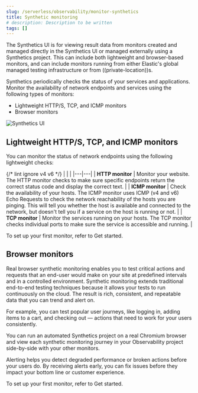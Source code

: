 ```yaml
---
slug: /serverless/observability/monitor-synthetics
title: Synthetic monitoring
# description: Description to be written
tags: []
---
```


<p><DocBadge template="technical preview" /></p>

<DocCallOut title="Note">

The Synthetics UI is for viewing result data from monitors created and managed
directly in the <DocLink slug="/serverless/observability/synthetics-get-started-ui">Synthetics UI</DocLink> or managed externally
using a <DocLink slug="/serverless/observability/synthetics-get-started-project">Synthetics project</DocLink>.
This can include both lightweight and browser-based monitors, and can include monitors
running from either Elastic's global managed testing infrastructure or from
<DocLink slug="/serverless/observability/synthetics-private-location">((private-location))s</DocLink>.

</DocCallOut>

Synthetics periodically checks the status of your services and applications.
Monitor the availability of network endpoints and services using the following types of monitors:

* <DocLink slug="/serverless/observability/monitor-synthetics" section="lightweight-https-tcp-and-icmp-monitors">Lightweight HTTP/S, TCP, and ICMP monitors</DocLink>
* <DocLink slug="/serverless/observability/monitor-synthetics" section="browser-monitors">Browser monitors</DocLink>

![Synthetics UI](../images/synthetics-monitor-page.png)

## Lightweight HTTP/S, TCP, and ICMP monitors

You can monitor the status of network endpoints using the following lightweight checks:

{/* lint ignore v4 v6 */}
|  |  |
|---|---|
| **HTTP monitor** | Monitor your website. The HTTP monitor checks to make sure specific endpoints return the correct status code and display the correct text. |
| **ICMP monitor** | Check the availability of your hosts. The ICMP monitor uses ICMP (v4 and v6) Echo Requests to check the network reachability of the hosts you are pinging. This will tell you whether the host is available and connected to the network, but doesn't tell you if a service on the host is running or not. |
| **TCP monitor** | Monitor the services running on your hosts. The TCP monitor checks individual ports to make sure the service is accessible and running. |

To set up your first monitor, refer to <DocLink slug="/serverless/observability/synthetics-get-started">Get started</DocLink>.

## Browser monitors

Real browser synthetic monitoring enables you to test critical actions and requests that an end-user would make
on your site at predefined intervals and in a controlled environment.
Synthetic monitoring extends traditional end-to-end testing techniques because it allows your tests to run continuously on the cloud.
The result is rich, consistent, and repeatable data that you can trend and alert on.

For example, you can test popular user journeys, like logging in, adding items to a cart, and checking
out &mdash; actions that need to work for your users consistently.

You can run an automated Synthetics project on a real Chromium browser and
view each synthetic monitoring journey in your Observability project side-by-side with your other monitors.

Alerting helps you detect degraded performance or broken actions before your users do.
By receiving alerts early, you can fix issues before they impact your bottom line or customer experience.

To set up your first monitor, refer to <DocLink slug="/serverless/observability/synthetics-get-started">Get started</DocLink>.
